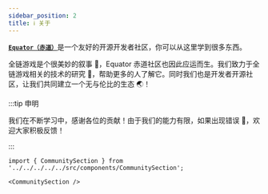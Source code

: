 ```yaml
---
sidebar_position: 2
title: ℹ️ 关于
---
```


[**`Equator（赤道）`**](https://www.equatoraw.xyz/)是一个友好的开源开发者社区，你可以从这里学到很多东西。

全链游戏是个很美妙的叙事 💭，Equator 赤道社区也因此应运而生。我们致力于全链游戏相关的技术的研究 🎯，帮助更多的人了解它。同时我们也是开发者开源社区，让我们共同建立一个无与伦比的生态 🌏！

:::tip 申明

我们在不断学习中，感谢各位的贡献！由于我们的能力有限，如果出现错误 🐞，欢迎大家积极反馈！

:::

```mdx-code-block
import { CommunitySection } from '../../../../../src/components/CommunitySection';

<CommunitySection />
```

